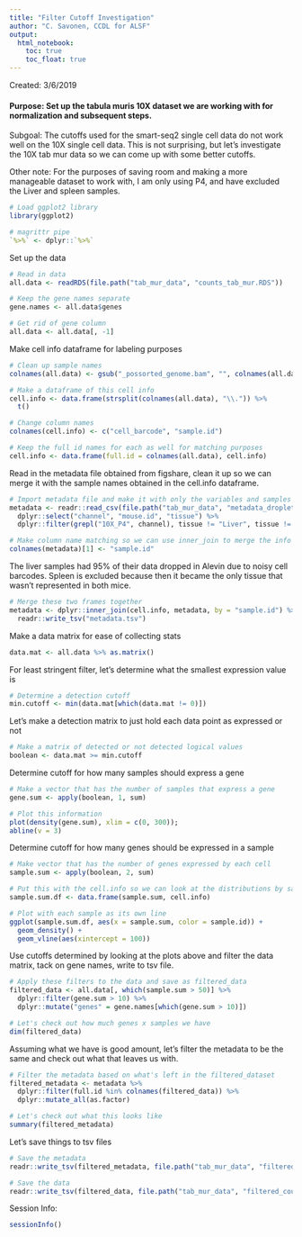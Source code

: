 ```yaml
---
title: "Filter Cutoff Investigation"
author: "C. Savonen, CCDL for ALSF"
output:   
  html_notebook: 
    toc: true
    toc_float: true
---
```

Created: 3/6/2019

#### Purpose: Set up the tabula muris 10X dataset we are working with for normalization and subsequent steps. 

Subgoal: The cutoffs used for the smart-seq2 single cell data do not work well 
on the 10X single cell data. This is not surprising, but let's investigate the 
10X tab mur data so we can come up with some better cutoffs. 

Other note: For the purposes of saving room and making a more manageable dataset 
to work with, I am only using P4, and have excluded the Liver and spleen samples. 

```r
# Load ggplot2 library
library(ggplot2)

# magrittr pipe
`%>%` <- dplyr::`%>%`
```

Set up the data

```r
# Read in data
all.data <- readRDS(file.path("tab_mur_data", "counts_tab_mur.RDS"))

# Keep the gene names separate
gene.names <- all.data$genes

# Get rid of gene column
all.data <- all.data[, -1]
```
 
Make cell info dataframe for labeling purposes

```r
# Clean up sample names
colnames(all.data) <- gsub("_possorted_genome.bam", "", colnames(all.data))

# Make a dataframe of this cell info
cell.info <- data.frame(strsplit(colnames(all.data), "\\.")) %>% 
  t() 

# Change column names
colnames(cell.info) <- c("cell_barcode", "sample.id")

# Keep the full id names for each as well for matching purposes
cell.info <- data.frame(full.id = colnames(all.data), cell.info)
```

Read in the metadata file obtained from figshare, clean it up so we can merge it
with the sample names obtained in the cell.info dataframe. 

```r
# Import metadata file and make it with only the variables and samples we want
metadata <- readr::read_csv(file.path("tab_mur_data", "metadata_droplet.csv")) %>% 
  dplyr::select("channel", "mouse.id", "tissue") %>% 
  dplyr::filter(grepl("10X_P4", channel), tissue != "Liver", tissue != "Spleen") 

# Make column name matching so we can use inner_join to merge the info
colnames(metadata)[1] <- "sample.id"
```

The liver samples had 95% of their data dropped in Alevin due to noisy cell 
barcodes. 
Spleen is excluded because then it became the only tissue that wasn't represented
in both mice. 

```r
# Merge these two frames together
metadata <- dplyr::inner_join(cell.info, metadata, by = "sample.id") %>%
  readr::write_tsv("metadata.tsv")
```

Make a data matrix for ease of collecting stats

```r
data.mat <- all.data %>% as.matrix()
```

For least stringent filter, let's determine what the smallest expression value is

```r
# Determine a detection cutoff
min.cutoff <- min(data.mat[which(data.mat != 0)])
```

Let's make a detection matrix to just hold each data point as expressed or not

```r
# Make a matrix of detected or not detected logical values
boolean <- data.mat >= min.cutoff
```

Determine cutoff for how many samples should express a gene 

```r
# Make a vector that has the number of samples that express a gene
gene.sum <- apply(boolean, 1, sum)

# Plot this information
plot(density(gene.sum), xlim = c(0, 300));
abline(v = 3)
```

Determine cutoff for how many genes should be expressed in a sample 

```r
# Make vector that has the number of genes expressed by each cell
sample.sum <- apply(boolean, 2, sum) 

# Put this with the cell.info so we can look at the distributions by samples
sample.sum.df <- data.frame(sample.sum, cell.info) 

# Plot with each sample as its own line
ggplot(sample.sum.df, aes(x = sample.sum, color = sample.id)) +
  geom_density() +
  geom_vline(aes(xintercept = 100))
```

Use cutoffs determined by looking at the plots above and filter the data matrix,
tack on gene names, write to tsv file.

```r
# Apply these filters to the data and save as filtered_data
filtered_data <- all.data[, which(sample.sum > 50)] %>% 
  dplyr::filter(gene.sum > 10) %>% 
  dplyr::mutate("genes" = gene.names[which(gene.sum > 10)])

# Let's check out how much genes x samples we have
dim(filtered_data)
```

Assuming what we have is good amount, let's filter the metadata to be the same 
and check out what that leaves us with. 

```r
# Filter the metadata based on what's left in the filtered_dataset
filtered_metadata <- metadata %>% 
  dplyr::filter(full.id %in% colnames(filtered_data)) %>% 
  dplyr::mutate_all(as.factor) 

# Let's check out what this looks like
summary(filtered_metadata)
```

Let's save things to tsv files

```r
# Save the metadata
readr::write_tsv(filtered_metadata, file.path("tab_mur_data", "filtered_metadata_tab_mur.tsv"))

# Save the data
readr::write_tsv(filtered_data, file.path("tab_mur_data", "filtered_counts_tab_mur.tsv"))
```

Session Info: 
```r
sessionInfo()
```
